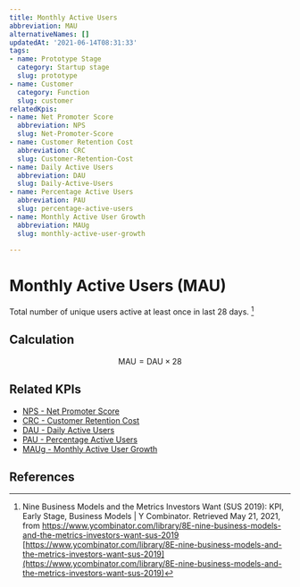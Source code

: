 ```yaml
---
title: Monthly Active Users
abbreviation: MAU
alternativeNames: []
updatedAt: '2021-06-14T08:31:33'
tags:
- name: Prototype Stage
  category: Startup stage
  slug: prototype
- name: Customer
  category: Function
  slug: customer
relatedKpis:
- name: Net Promoter Score
  abbreviation: NPS
  slug: Net-Promoter-Score
- name: Customer Retention Cost
  abbreviation: CRC
  slug: Customer-Retention-Cost
- name: Daily Active Users
  abbreviation: DAU
  slug: Daily-Active-Users
- name: Percentage Active Users
  abbreviation: PAU
  slug: percentage-active-users
- name: Monthly Active User Growth
  abbreviation: MAUg
  slug: monthly-active-user-growth

---
```


# Monthly Active Users (MAU)

Total number of unique users active at least once in last 28 days. [^1]

## Calculation

$$
\textrm{MAU} = \textrm{DAU}\times28
$$



## Related KPIs

- [NPS - Net Promoter Score](/en/kpis/Net-Promoter-Score)
- [CRC - Customer Retention Cost](/en/kpis/Customer-Retention-Cost)
- [DAU - Daily Active Users](/en/kpis/Daily-Active-Users)
- [PAU - Percentage Active Users](/en/kpis/percentage-active-users)
- [MAUg - Monthly Active User Growth](/en/kpis/monthly-active-user-growth)

## References

[^1]:  Nine Business Models and the Metrics Investors Want (SUS 2019): KPI, Early Stage, Business Models | Y Combinator. Retrieved May 21, 2021, from https://www.ycombinator.com/library/8E-nine-business-models-and-the-metrics-investors-want-sus-2019 [https://www.ycombinator.com/library/8E-nine-business-models-and-the-metrics-investors-want-sus-2019](https://www.ycombinator.com/library/8E-nine-business-models-and-the-metrics-investors-want-sus-2019)
